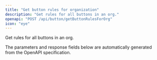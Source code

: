 ```yaml
---
title: "Get button rules for organization"
description: "Get rules for all buttons in an org."
openapi: "POST /api/button/getButtonRulesForOrg"
icon: "eye"
---
```


Get rules for all buttons in an org.

<Note>
The parameters and response fields below are automatically generated from the OpenAPI specification.
</Note>
